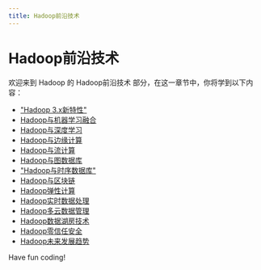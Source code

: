 ```yaml
---
title: Hadoop前沿技术
---
```


# Hadoop前沿技术

欢迎来到 Hadoop 的 Hadoop前沿技术 部分，在这一章节中，你将学到以下内容：

- ["Hadoop 3.x新特性"](./0-hadoop-3x-new-features.mdx)
- [Hadoop与机器学习融合](./1-fusion-of-hadoop-and-machine-learning.mdx)
- [Hadoop与深度学习](./2-hadoop-and-deep-learning.mdx)
- [Hadoop与边缘计算](./3-hadoop-and-edge-computing.mdx)
- [Hadoop与流计算](./4-hadoop-and-stream-computing.mdx)
- [Hadoop与图数据库](./5-hadoop-and-graph-database.mdx)
- ["Hadoop与时序数据库"](./6-hadoop-and-time-series-database.mdx)
- [Hadoop与区块链](./7-hadoop-and-blockchain.mdx)
- [Hadoop弹性计算](./8-hadoop-elastic-computing.mdx)
- [Hadoop实时数据处理](./9-hadoop-real-time-data-processing.mdx)
- [Hadoop多云数据管理](./10-hadoop-multi-cloud-data-management.mdx)
- [Hadoop数据湖房技术](./11-hadoop-data-lake-room-technology.mdx)
- [Hadoop零信任安全](./12-hadoop-zero-trust-security.mdx)
- [Hadoop未来发展趋势](./13-future-development-trend-of-hadoop.mdx)

Have fun coding!